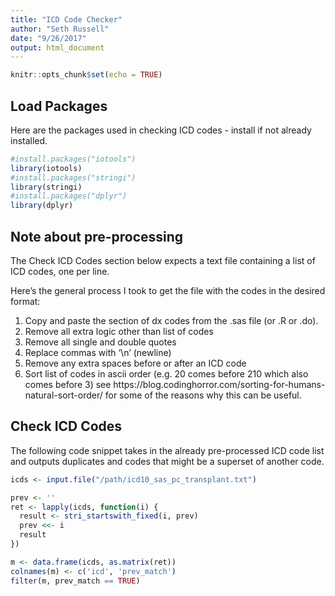 ```yaml
---
title: "ICD Code Checker"
author: "Seth Russell"
date: "9/26/2017"
output: html_document
---
```


```r
knitr::opts_chunk$set(echo = TRUE)
```

## Load Packages
Here are the packages used in checking ICD codes - install if not already installed.

```r
#install.packages("iotools")
library(iotools)
#install.packages("stringi")
library(stringi)
#install.packages("dplyr")
library(dplyr)

```

## Note about pre-processing

The Check ICD Codes section below expects a text file containing a list of ICD codes, one per line.

Here's the general process I took to get the file with the codes in the desired format:

1. Copy and paste the section of dx codes from the .sas file (or .R or .do).
1. Remove all extra logic other than list of codes
1. Remove all single and double quotes
1. Replace commas with '\\n' (newline)
1. Remove any extra spaces before or after an ICD code
1. Sort list of codes in ascii order (e.g. 20 comes before 210 which also comes before 3) see https://blog.codinghorror.com/sorting-for-humans-natural-sort-order/ for some of the reasons why this can be useful.

## Check ICD Codes

The following code snippet takes in the already pre-processed ICD code list and outputs duplicates and codes that might be a superset of another code.

```r

icds <- input.file("/path/icd10_sas_pc_transplant.txt")

prev <- ''
ret <- lapply(icds, function(i) {
  result <- stri_startswith_fixed(i, prev)
  prev <<- i
  result
})

m <- data.frame(icds, as.matrix(ret))
colnames(m) <- c('icd', 'prev_match')
filter(m, prev_match == TRUE)

```

